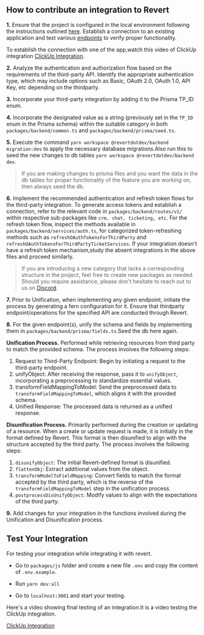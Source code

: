 ## How to contribute an integration to Revert

**1.** Ensure that the project is configured in the local environment following the instructions outlined [here](https://github.com/revertinc/revert/blob/main/CONTRIBUTING.md). Establish a connection to an existing application and test various [endpoints](https://docs.revert.dev/api-reference) to verify proper functionality.

To establish the connection with one of the app,watch this video of ClickUp integration [ClickUp Integration](https://www.loom.com/share/1d8947425bcc49af89f210555a50f441?sid=51ad2d45-514a-4536-ac62-772a069cb4a7).

**2.** Analyze the authentication and authorization flow based on the requirements of the third-party API. Identify the appropriate authentication type, which may include options such as Basic, OAuth 2.0, OAuth 1.0, API Key, etc depending on the thirdparty.

**3.** Incorporate your third-party integration by adding it to the Prisma TP_ID enum.

**4.** Incorporate the designated value as a string (previously set in the `TP_ID` enum in the Prisma schema) within the suitable category in both `packages/backend/common.ts` and `packages/backend/prisma/seed.ts`.

**5.** Execute the command `yarn workspace @revertdotdev/backend migration:dev` to apply the necessary database migrations.Also run this to seed the new changes to db tables `yarn workspace @revertdotdev/backend dev`.

> If you are making changes to prisma files and you want the data in the db tables for proper functionality of the feature you are working on, then always seed the db.

**6.** Implement the recommended authentication and refresh token flows for the third-party integration. To generate access tokens and establish a connection, refer to the relevant code in `packages/backend/routes/v1/` within respective sub-packages like `crm, chat, ticketing, etc`. For the refresh token flow, inspect the methods available in `packages/backend/services/auth.ts`, for categorized token-refreshing methods such as `refreshOAuthTokensForThirdParty` and `refreshOAuthTokensForThirdPartyTicketServices`.
If your integration doesn't have a refresh token mechanism,study the absent integrations in the above files and proceed similarly.

> If you are introducing a new category that lacks a corresponding structure in the project, feel free to create new packages as needed. Should you require assistance, please don't hesitate to reach out to us on [Discord](<(https://discord.gg/q5K5cRhymW)>).

**7.** Prior to Unification, when implementing any given endpoint, initiate the process by generating a fern configuration for it. Ensure that thirdparty endpoint/operations for the specified API are conducted through Revert.

**8.** For the given endpoint(s), unify the schema and fields by implementing them in `packages/backend/prisma/fields.ts`.Seed the db here again.

**Unification Process.** Performed while retrieving resources from third party to match the provided schema. The process involves the following steps:

1. Request to Third-Party Endpoint: Begin by initiating a request to the third-party endpoint.
2. unifyObject: After receiving the response, pass it to `unifyObject`, incorporating a preprocessing to standardize essential values.
3. transformFieldMappingToModel: Send the preprocessed data to `transformFieldMappingToModel`, which aligns it with the provided schema.
4. Unified Response: The processed data is returned as a unified response.

**Disunification Process.** Primarily performed during the creation or updating of a resource. When a create or update request is made, it is initially in the format defined by Revert. This format is then disunified to align with the structure accepted by the third party. The process involves the following steps:

1. `disunifyObject`: The initial Revert-defined format is disunified.
2. `flattenObj`: Extract additional values from the object.
3. `transformModelToFieldMapping`: Convert fields to match the format accepted by the third party, which is the reverse of the `transformFieldMappingToModel` step in the unification process.
4. `postprocessDisUnifyObject`: Modify values to align with the expectations of the third party.

**9.** Add changes for your integration in the functions involved during the Unification and Disunification process.

## Test Your Integration

For testing your integration while integrating it with revert.

-   Go to `packages/js` folder and create a new file `.env` and copy the content of `.env.example`.

-   Run `yarn dev:all`

-   Go to `localhost:3001` and start your testing.

Here's a video showing final testing of an integration.It is a video testing the ClickUp integration.

[ClickUp Integration](https://www.loom.com/share/1d8947425bcc49af89f210555a50f441?sid=51ad2d45-514a-4536-ac62-772a069cb4a7)
